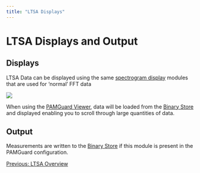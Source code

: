 ```yaml
---
title: "LTSA Displays"
---
```

  
  

LTSA Displays and Output
========================

Displays
--------

LTSA Data can be displayed using the same [spectrogram display](../../../displays/spectrogramDisplayHelp/docs/UserDisplay_Spectrogram.html) modules that are used for 'normal' FFT data

  
![](Images/LTSADisplay.png)  

When using the [PAMGuard Viewer](../../../overview/PamMasterHelp/docs/viewerMode.html), data will be loaded from the [Binary Store](../../../utilities/BinaryStore/docs/binarystore_overview.html) and displayed enabling you to scroll through large quantities of data.

  

Output
------

Measurements are written to the [Binary Store](../../../utilities/BinaryStore/docs/binarystore_overview.html) if this module is present in the PAMGuard configuration.

  

[Previous: LTSA Overview](LTSA.html)
